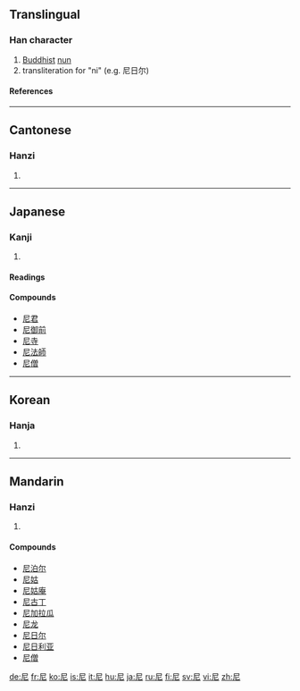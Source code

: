 ==Translingual==
===Han character===
{{Han char|rn=44|rad=尸|as=02|sn=5|four=7721<sub>1</sub>|canj=尸心 (SP)}}
# [[Buddhist]] [[nun]]
# transliteration for "ni" (e.g. 尼日尔)
====References====
{{Han ref|kx=0300.030|dkj=07635|dj=0596.010|hdz=20965.040|uh=5C3C|ud=23612|bh=A5A7|bd=42407}}
----
==Cantonese==
===Hanzi===
{{yue-hanzi|jyut=|y=nei4}}
# {{defn|Cantonese}}
----
==Japanese==
===Kanji===
{{ja-kanji|grade=c|rs=尸02}}
# {{defn|Japanese}} 
====Readings====
{{ja-readings|on=[[に]] (ni), [[じ]] (ji)|kun=[[あま]] (ama)}}

====Compounds====
*[[尼君]]
*[[尼御前]]
*[[尼寺]]
*[[尼法師]]
*[[尼僧]]
----
==Korean==
===Hanja===
{{ko-hanja|hangeul=[[니]], [[일]]|rv=ni, il|mr=ni, il}}
# {{defn|Korean}}
----
==Mandarin==
===Hanzi===
{{cmn-hanzi|pin=[[ní]] ([[ni2]])|wg=ni<sup>2</sup>}}
# {{defn|Mandarin}}

====Compounds====
*[[尼泊尔]]
*[[尼姑]]
*[[尼姑庵]]
*[[尼古丁]]
*[[尼加拉瓜]]
*[[尼龙]]
*[[尼日尔]]
*[[尼日利亚]]
*[[尼僧]]

[[de:尼]]
[[fr:尼]]
[[ko:尼]]
[[is:尼]]
[[it:尼]]
[[hu:尼]]
[[ja:尼]]
[[ru:尼]]
[[fi:尼]]
[[sv:尼]]
[[vi:尼]]
[[zh:尼]]